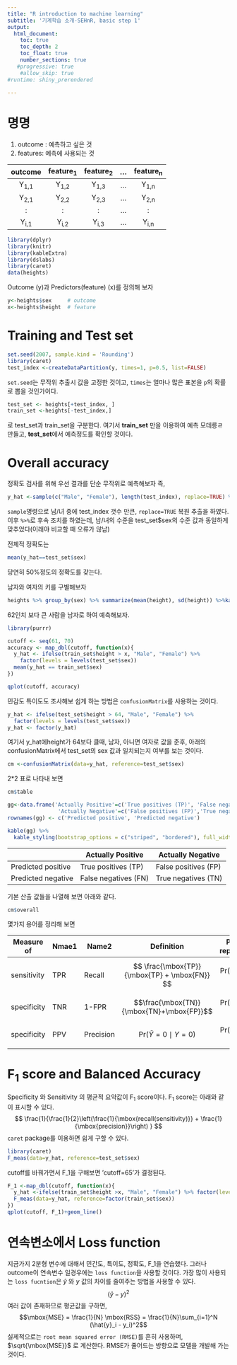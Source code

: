 ```yaml
---
title: "R introduction to machine learning"
subtitle: '기계학습 소개-SEHnR, basic step 1' 
output:
  html_document: 
    toc: true
    toc_depth: 2
    toc_float: true
    number_sections: true
   #progressive: true
    #allow_skip: true
#runtime: shiny_prerendered
    
---
```

# 명명
1) outcome : 예측하고 싶은 것
2) features: 예측에 사용되는 것


outcome|feature~1~|feature~2~|...|feature~n~|
|:---:|:---:|:---:|:---:|:---:|
|Y~1,1~ |Y~1,2~|Y~1,3~|...|Y~1,n~|
|Y~2,1~ |Y~2,2~|Y~2,3~|...|Y~2,n~|
|:|:|:|...|:|
|Y~i,1~ |Y~i,2~|Y~i,3~|...|Y~i,n~|


```r
library(dplyr)
library(knitr)
library(kableExtra)
library(dslabs)
library(caret)
data(heights)
```

Outcome (y)과 Predictors(feature) (x)를 정의해 보자
```r
y<-heights$sex     # outcome
x<-heights$height  # feature
```

# Training and Test set


```r
set.seed(2007, sample.kind = 'Rounding')
library(caret)
test_index <-createDataPartition(y, times=1, p=0.5, list=FALSE)
```
`set.seed`는 무작위 추출시 값을 고정한 것이고, `times`는 얼마나 많은 표본을 `p`의 확률로 뽑을 것인가이다. 

```r
test_set <- heights[+test_index, ]
train_set <-heights[-test_index,]
```
로 test_set과 train_set을 구분한다. 
여기서 **train_set** 만을 이용하여 예측 모데릉ㄹ 만들고, **test_set**에서 예측정도를 확인할 것이다.

# Overall accuracy
정확도 검사를 위해 우선 결과를 단순 무작위로 예측해보자
즉,
```r
y_hat <-sample(c("Male", "Female"), length(test_index), replace=TRUE) %>% factor(levels=levels(test_set$sex))
```
`sample`명령으로 남/녀 중에 test_index 갯수 만큰, `replace=TRUE` 복원 추출을 하였다. 이후 `%>%`로 후속 조치를 하였는데, 남/녀의 수준을 test_set$sex의 수준 값과 동일하게 맞추었다(이래야 비교할 때 오류가 않남)

전체적 정확도는
```r
mean(y_hat==test_set$sex)
```
당연히 50%정도의 정확도를 갖는다. 

남자와 여자의 키를 구별해보자
```r
heights %>% group_by(sex) %>% summarize(mean(height), sd(height)) %>%kable()%>%kable_styling(full_width = F)
```
62인치 보다 큰 사람을 남자로 하여 예측해보자.
```r
library(purrr)
```

```r
cutoff <- seq(61, 70)
accuracy <- map_dbl(cutoff, function(x){
  y_hat <- ifelse(train_set$height > x, "Male", "Female") %>% 
    factor(levels = levels(test_set$sex))
  mean(y_hat == train_set$sex)
})
```
```r
qplot(cutoff, accuracy)
```

민감도 특이도도 조사해보 쉽게 하는 방법은 `confusionMatrix`를 사용하는 것이다.
```r
y_hat <- ifelse(test_set$height > 64, "Male", "Female") %>% 
  factor(levels = levels(test_set$sex))
y_hat <- factor(y_hat)
```
여기서 y_hat에height가 64보다 클때, 남자, 아니면 여자로 값을 준후, 아래의 confusionMatrix에서 test_set의 sex 값과 일치되는지 여부를 보는 것이다.
```r
cm <-confusionMatrix(data=y_hat, reference=test_set$sex)
```
2*2 표로 나타내 보면
```r
cm$table
```
```r
gg<-data.frame('Actually Positive'=c('True positives (TP)', 'False negatives (FN)'), 
                'Actually Negative'=c('False positives (FP)','True negatives (TN)'))
rownames(gg) <- c('Predicted positive', 'Predicted negative')
```
```r
kable(gg) %>%
  kable_styling(bootstrap_options = c("striped", "bordered"), full_width = F) #'hover'
```

| |Actually Positive|	Actually Negative |
|---|---|---|
|Predicted positive|True positives (TP)|False positives (FP)|
|Predicted negative|False negatives (FN)|True negatives (TN)|

기본 산출 값들을 나열해 보면 아래와 같다.
```r
cm$overall
```
몇가지 용어를 정리해 보면

|Measure of|Nmae1|Name2|Definition|Probability representation|
|---|---|---|---|---|---|
|sensitivity|TPR|Recall| $$ \frac{\mbox{TP}}{\mbox{TP} + \mbox{FN}} $$|$$ \mbox{Pr}(\hat{Y}=1 \mid Y=1)$$|
|specificity|TNR|1-FPR| $$\frac{\mbox{TN}}{\mbox{TN}+\mbox{FP}}$$|$$\mbox{Pr}(\hat{Y}=0 \mid Y=0)$$|
|specificity|PPV|Precision|$$\mbox{Pr}(\hat{Y}=0 \mid Y=0)$$|$$\mbox{Pr}(\hat{Y}=0 \mid Y=0)$$|

# F~1~ score and Balanced Accuracy
Specificity 와 Sensitivity 의 평균적 요약값이 F~1~ score이다. 
F~1~ score는 아래와 같이 표시할 수 있다.
$$ \frac{1}{\frac{1}{2}\left(\frac{1}{\mbox{recall(sensitivity)}} + 
    \frac{1}{\mbox{precision}}\right) } $$
`caret` package를 이용하면 쉽게 구할 수 있다.
```r
library(caret)
F_meas(data=y_hat, reference=test_set$sex)
```
cutoff를 바꿔가면서 F_1을 구해보면 'cutoff=65'가 결정된다.
```r
F_1 <-map_dbl(cutoff, function(x){
  y_hat <-ifelse(train_set$height >x, "Male", "Female") %>% factor(levels=levels(test_set$sex))
  F_meas(data=y_hat, reference=factor(train_set$sex))
})
qplot(cutoff, F_1)+geom_line()
```

# 연속변소에서 Loss function
지금가지 2분형 변수에 대해서 민간도, 특이도, 정확도, F_1을 연습했다. 그러나 outcome이 연속변수 일경우에는 `loss function`을 사용할 것이다.
가장 많이 사용되는 `loss fucntion`은 
$\hat{y}$ 와 $y$ 값의 차이를 줄여주는 방법을 사용할 수 있다.
$$(\hat{y}-y)^2$$
여러 값이 존재하므로 평균값을 구하면,
$$\mbox{MSE} = \frac{1}{N} \mbox{RSS} = \frac{1}{N}\sum_{i=1}^N (\hat{y}_i - y_i)^2$$
실제적으로는 `root mean squared error (RMSE)`를 흔히 사용하며, $\sqrt{\mbox{MSE}}$ 로 계산한다. RMSE가 줄어드는 방향으로 모델을 개발해 가는 것이다.

